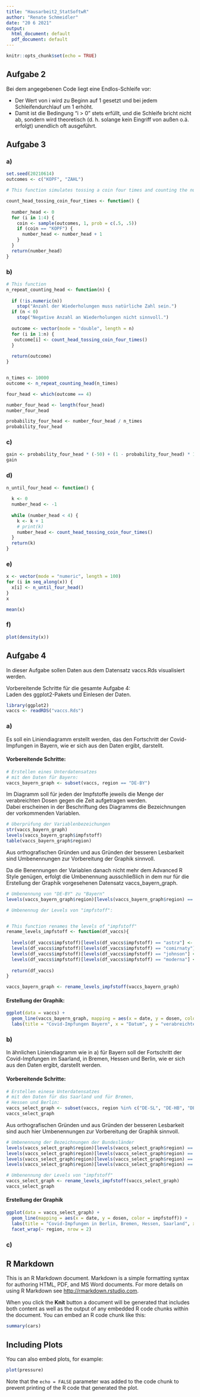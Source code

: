 ```yaml
---
title: "Hausarbeit2_StatSoftwR"
author: "Renate Schmeidler"
date: "20 6 2021"
output:
  html_document: default
  pdf_document: default
---
```


```r
knitr::opts_chunk$set(echo = TRUE)
```

## Aufgabe 2

Bei dem angegebenen Code liegt eine Endlos-Schleife vor:  

- Der Wert von i wird zu Beginn auf 1 gesetzt und bei jedem Schleifendurchlauf um 1 erhöht.  
- Damit ist die Bedingung "i \> 0" stets erfüllt, und die Schleife bricht nicht ab, sondern wird theoretisch (d. h. solange kein Eingriff von außen o.ä. erfolgt) unendlich oft ausgeführt.

## Aufgabe 3

### a)
```r
set.seed(20210614)
outcomes <- c("KOPF", "ZAHL")

# This function simulates tossing a coin four times and counting the number of Heads ("KOPF") that appear. 

count_head_tossing_coin_four_times <- function() {
  
  number_head <- 0
  for (i in 1:4) {
    coin <- sample(outcomes, 1, prob = c(.5, .5))
    if (coin == "KOPF") {
      number_head <- number_head + 1
    }
  }
  return(number_head)
}
```


### b) 
```r
# This function 
n_repeat_counting_head <- function(n) {
  
  if (!is.numeric(n)) 
    stop("Anzahl der Wiederholungen muss natürliche Zahl sein.")
  if (n < 0)
    stop("Negative Anzahl an Wiederholungen nicht sinnvoll.")
  
  outcome <- vector(mode = "double", length = n)
  for (i in 1:n) {
   outcome[i] <- count_head_tossing_coin_four_times()
  }
  
  return(outcome)
}


n_times <- 10000
outcome <- n_repeat_counting_head(n_times)

four_head <- which(outcome == 4)

number_four_head <- length(four_head)
number_four_head

probability_four_head <- number_four_head / n_times
probability_four_head

```

### c) 

```r
gain <- probability_four_head * (-50) + (1 - probability_four_head) * 1
gain
```

### d)
```r
n_until_four_head <- function() {
  
  k <- 0
  number_head <- -1
  
  while (number_head < 4) {
    k <- k + 1
    # print(k)
    number_head <- count_head_tossing_coin_four_times()
  }
  return(k)
}


```

### e)
```r
x <- vector(mode = "numeric", length = 100)
for (i in seq_along(x)) {
  x[i] <- n_until_four_head()
}
x

mean(x)

```

### f) 

```r
plot(density(x))
```


## Aufgabe 4
In dieser Aufgabe sollen Daten aus dem Datensatz vaccs.Rds visualisiert werden.  

Vorbereitende Schritte für die gesamte Aufgabe 4:  
Laden des ggplot2-Pakets und Einlesen der Daten.
```r
library(ggplot2)
vaccs <- readRDS("vaccs.Rds")
```

### a) 
Es soll ein Liniendiagramm erstellt werden, das den Fortschritt der Covid-Impfungen in Bayern, wie er sich aus den Daten ergibt, darstellt.  

#### Vorbereitende Schritte: 
```r
# Erstellen eines Unterdatensatzes
# mit den Daten für Bayern:
vaccs_bayern_graph <- subset(vaccs, region == "DE-BY")
```
Im Diagramm soll für jeden der Impfstoffe jeweils die Menge der verabreichten Dosen gegen die Zeit aufgetragen werden.   
Dabei erscheinen in der Beschriftung des Diagramms die Bezeichnungen der vorkommenden Variablen.   
```r
# Überprüfung der Variablenbezeichungen
str(vaccs_bayern_graph)
levels(vaccs_bayern_graph$impfstoff)
table(vaccs_bayern_graph$region)
```
Aus orthografischen Gründen und aus Gründen der besseren Lesbarkeit sind Umbenennungen zur Vorbereitung der Graphik sinnvoll.  

Da die Benennungen der Variablen danach nicht mehr dem Advanced R Style genügen, erfolgt die Umbenennung ausschließlich in dem nur für die Erstellung der Graphik vorgesehenen Datensatz vaccs_bayern_graph.
```r
# Umbenennung von "DE-BY" zu "Bayern"
levels(vaccs_bayern_graph$region)[levels(vaccs_bayern_graph$region) == "DE-BY"] <- "Bayern"
```


```r
# Umbenennug der Levels von "impfstoff":


# This function renames the levels of "impfstoff"
rename_levels_impfstoff <- function(df_vaccs){
  
  levels(df_vaccs$impfstoff)[levels(df_vaccs$impfstoff) == "astra"] <- "Astrazeneca"
  levels(df_vaccs$impfstoff)[levels(df_vaccs$impfstoff) == "comirnaty"] <- "Comirnaty"
  levels(df_vaccs$impfstoff)[levels(df_vaccs$impfstoff) == "johnson"] <- "Johnson"
  levels(df_vaccs$impfstoff)[levels(df_vaccs$impfstoff) == "moderna"] <- "Moderna"
  
  return(df_vaccs)
}

vaccs_bayern_graph <- rename_levels_impfstoff(vaccs_bayern_graph)
```

#### Erstellung der Graphik:
```r
ggplot(data = vaccs) + 
  geom_line(vaccs_bayern_graph, mapping = aes(x = date, y = dosen, color = impfstoff)) + 
  labs(title = "Covid-Impfungen Bayern", x = "Datum", y = "verabreichte Impfdosen", color = "Impfstoff")
```


### b) 
In ähnlichen Liniendiagramm wie in a) für Bayern soll der Fortschritt der Covid-Impfungen im Saarland, in Bremen, Hessen und Berlin, wie er sich aus den Daten ergibt, darstellt werden.  

#### Vorbereitende Schritte: 
```r
# Erstellen einese Unterdatensatzes
# mit den Daten für das Saarland und für Bremen,
# Hessen und Berlin:
vaccs_select_graph <- subset(vaccs, region %in% c("DE-SL", "DE-HB", "DE-HE", "DE-BE"))
vaccs_select_graph
```
Aus orthografischen Gründen und aus Gründen der besseren Lesbarkeit sind auch hier Umbenennungen zur Vorbereitung der Graphik sinnvoll. 
```r
# Umbenennung der Bezeichnungen der Bundesländer
levels(vaccs_select_graph$region)[levels(vaccs_select_graph$region) == "DE-SL"] <- "Saarland"
levels(vaccs_select_graph$region)[levels(vaccs_select_graph$region) == "DE-HB"] <- "Bremen"
levels(vaccs_select_graph$region)[levels(vaccs_select_graph$region) == "DE-HE"] <- "Hessen"
levels(vaccs_select_graph$region)[levels(vaccs_select_graph$region) == "DE-BE"] <- "Berlin"

# Umbenennung der Levels von "impfstoff"
vaccs_select_graph <- rename_levels_impfstoff(vaccs_select_graph)
vaccs_select_graph
```

#### Erstellung der Graphik
```r
ggplot(data = vaccs_select_graph) + 
  geom_line(mapping = aes(x = date, y = dosen, color = impfstoff)) + 
  labs(title = "Covid-Impfungen in Berlin, Bremen, Hessen, Saarland", x = "Datum", y = "verabreichte Impfdosen", color = "Impfstoff") + 
  facet_wrap(~ region, nrow = 2)

```



### c) 



## R Markdown

This is an R Markdown document. Markdown is a simple formatting syntax for authoring HTML, PDF, and MS Word documents. For more details on using R Markdown see <http://rmarkdown.rstudio.com>.

When you click the **Knit** button a document will be generated that includes both content as well as the output of any embedded R code chunks within the document. You can embed an R code chunk like this:

```r
summary(cars)
```

## Including Plots

You can also embed plots, for example:

```r
plot(pressure)
```

Note that the `echo = FALSE` parameter was added to the code chunk to prevent printing of the R code that generated the plot.
